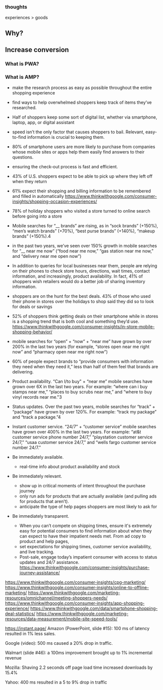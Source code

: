 ### thoughts
experiences > goods


## Why?

## Increase conversion

### What is PWA?
### What is AMP?


- make the research process as easy as possible throughout the entire shopping experience
- find ways to help overwhelmed shoppers keep track of items they’ve researched. 
- Half of shoppers keep some sort of digital list, whether via smartphone, laptop, app, or digital assistant
- speed isn’t the only factor that causes shoppers to bail. Relevant, easy-to-find information is crucial to keeping them.
- 80% of smartphone users are more likely to purchase from companies whose mobile sites or apps help them easily find answers to their questions.
- ensuring the check-out process is fast and efficient. 
- 43% of U.S. shoppers expect to be able to pick up where they left off when they return
- 61% expect their shopping and billing information to be remembered and filled in automatically
https://www.thinkwithgoogle.com/consumer-insights/shopping-occasion-experiences/



- 78% of holiday shoppers who visited a store turned to online search before going into a store
- Mobile searches for “__ brands” are rising, as in “sock brands” (+150%), “men’s watch brands” (+70%), “best purse brands” (+140%), “makeup brands” (+150%).4
- in the past two years, we’ve seen over 150% growth in mobile searches for “__ near me now” (“food near me now,” “gas station near me now,” and “delivery near me open now”)
- In addition to queries for local businesses near them, people are relying on their phones to check store hours, directions, wait times, contact information, and increasingly, product availability. In fact, 41% of shoppers wish retailers would do a better job of sharing inventory information.
- shoppers are on the hunt for the best deals. 43% of those who used their phone in stores over the holidays to shop said they did so to look for deals or savings
- 52% of shoppers think getting deals on their smartphone while in stores is a shopping trend that is both cool and something they’d use.
https://www.thinkwithgoogle.com/consumer-insights/in-store-mobile-shopping-behavior/


- mobile searches for “open” + “now” + “near me” have grown by over 200% in the last two years (for example, “stores open near me right now” and “pharmacy open near me right now”)
- 60% of people expect brands to “provide consumers with information they need when they need it,” less than half of them feel that brands are delivering.
  
- Product availability. “Can I/to buy" + “near me” mobile searches have grown over 6X in the last two years. For example: “where can i buy stamps near me,” “places to buy scrubs near me,” and “where to buy vinyl records near me."3
- Status updates. Over the past two years, mobile searches for “track” + “package” have grown by over 120%. For example: “track my package” and “track a package.”4
- Instant customer service. “24/7” + “customer service” mobile searches have grown over 400% in the last two years. For example: “at&t customer service phone number 24/7,” “playstation customer service 24/7,” “usaa customer service 24/7,” and “wells fargo customer service number 24/7.”
- Be immediately available. 
  - real-time info about product availability and stock
- Be immediately relevant. 
  - show up in critical moments of intent throughout the purchase journey
  -  only run ads for products that are actually available (and pulling ads for products that aren’t). 
  -  anticipate the type of help pages shoppers are most likely to ask for
- Be immediately transparent. 
  - When you can’t compete on shipping times, ensure it's extremely easy for potential consumers to find information about when they can expect to have their impatient needs met. From ad copy to product and help pages, 
  - set expectations for shipping times, customer service availability, and live tracking. 
  - Post-sale, engage today’s impatient consumer with access to status updates and 24/7 assistance.
https://www.thinkwithgoogle.com/consumer-insights/purchase-journey-assistance/

https://www.thinkwithgoogle.com/consumer-insights/cpg-marketing/
https://www.thinkwithgoogle.com/consumer-insights/online-to-offline-marketing/
https://www.thinkwithgoogle.com/marketing-resources/omnichannel/meeting-shoppers-needs/
https://www.thinkwithgoogle.com/consumer-insights/app-shopping-experience/
https://www.thinkwithgoogle.com/data/smartphone-shopping-deal-statistics/
https://www.thinkwithgoogle.com/marketing-resources/data-measurement/mobile-site-speed-tools/




https://instant.page/
Amazon (PowerPoint, slide #15): 100 ms of latency resulted in 1% less sales.

Google (video): 500 ms caused a 20% drop in traffic.

Walmart (slide #46): a 100ms improvement brought up to 1% incremental revenue

Mozilla: Shaving 2.2 seconds off page load time increased downloads by 15.4%

Yahoo: 400 ms resulted in a 5 to 9% drop in traffic